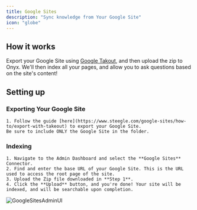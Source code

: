 ```yaml
---
title: Google Sites
description: "Sync knowledge from Your Google Site"
icon: "globe"
---
```


## How it works

Export your Google Site using [Google Takout](https://takeout.google.com/), and then upload the zip to Onyx.
We'll then index all your pages, and allow you to ask questions based on the site's content!

## Setting up

### Exporting Your Google Site

    1. Follow the guide [here](https://www.steegle.com/google-sites/how-to/export-with-takeout) to export your Google Site.
    Be sure to include ONLY the Google Site in the folder.

### Indexing

    1. Navigate to the Admin Dashboard and select the **Google Sites** Connector.
    2. Find and enter the base URL of your Google Site. This is the URL used to access the root page of the site.
    3. Upload the Zip file downloaded in **Step 1**.
    4. Click the **Upload** button, and you're done! Your site will be indexed, and will be searchable upon completion.

![GoogleSitesAdminUI](/assets/images/connectors/google_sites/GoogleSites.png)
